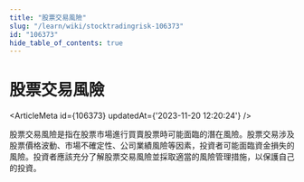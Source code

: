 ```yaml
---
title: "股票交易風險"
slug: "/learn/wiki/stocktradingrisk-106373"
id: "106373"
hide_table_of_contents: true
---
```



# 股票交易風險

<ArticleMeta id={106373} updatedAt={'2023-11-20 12:20:24'} />
<div className='border-solid border-b border-t-0 my-4 border-[var(--ifm-color-gray-300)]' />

股票交易風險是指在股票市場進行買賣股票時可能面臨的潛在風險。股票交易涉及股票價格波動、市場不確定性、公司業績風險等因素，投資者可能面臨資金損失的風險。投資者應該充分了解股票交易風險並採取適當的風險管理措施，以保護自己的投資。
